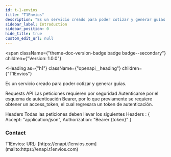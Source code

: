 ```yaml
---
id: t-1-envios
title: "T1Envios"
description: "Es un servicio creado para poder cotizar y generar guías."
sidebar_label: Introduction
sidebar_position: 0
hide_title: true
custom_edit_url: null
---
```



<span
  className={"theme-doc-version-badge badge badge--secondary"}
  children={"Version: 1.0.0"}
>
</span>

<Heading
  as={"h1"}
  className={"openapi__heading"}
  children={"T1Envios"}
>
</Heading>



Es un servicio creado para poder cotizar y generar guías.


Requests API
Las peticiones requieren por seguridad Autenticarse por el esquema de autenticación Bearer, por lo que previamente se requiere obtener un access_token, el cual regresara un token de autenticación.

Headers
Todas las peticiones deben llevar los siguientes Headers :
\{
    Accept: "application/json",
    Authorization: "Bearer \{token\}"
\}

<div
  style={{"display":"flex","flexDirection":"column","marginBottom":"var(--ifm-paragraph-margin-bottom)"}}
>
  <h3
    style={{"marginBottom":"0.25rem"}}
  >
    Contact
  </h3><span>
    T1Envios: 
  </span><span>
    URL: [https://enapi.t1envios.com](mailto:https://enapi.t1envios.com)
  </span>
</div>
      